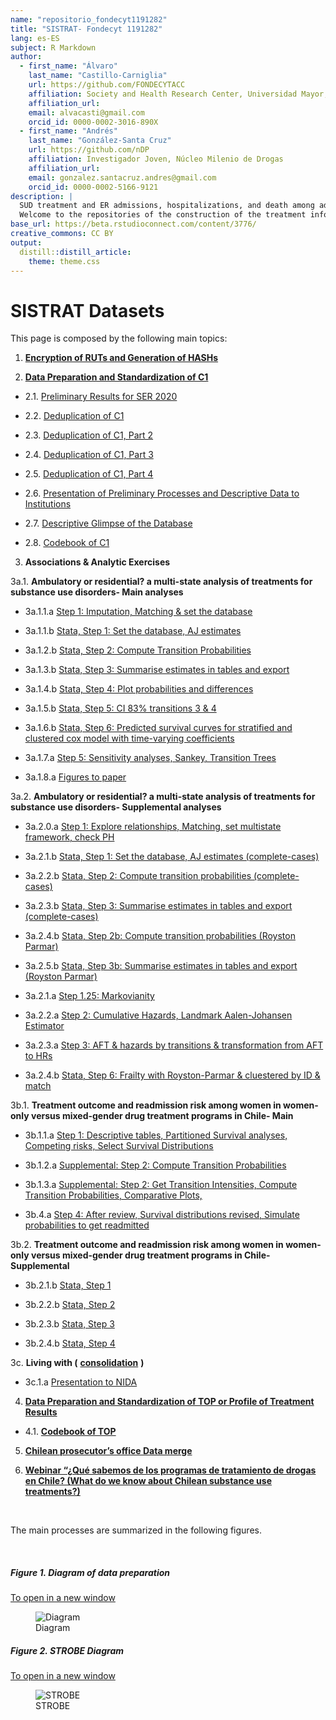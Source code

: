 ```yaml
---
name: "repositorio_fondecyt1191282"
title: "SISTRAT- Fondecyt 1191282"
lang: es-ES
subject: R Markdown
author:
  - first_name: "Álvaro"
    last_name: "Castillo-Carniglia"
    url: https://github.com/FONDECYTACC
    affiliation: Society and Health Research Center, Universidad Mayor,Santiago, Chile; Department of Epidemiology, Columbia University Mailman School of Public Health, New York, United States; Department of Population Health and Center for Opioid Epidemiology and Policy, New York University Grossman School of Medicine, New York, United States
    affiliation_url: 
    email: alvacasti@gmail.com
    orcid_id: 0000-0002-3016-890X
  - first_name: "Andrés"
    last_name: "González-Santa Cruz"
    url: https://github.com/nDP
    affiliation: Investigador Joven, Núcleo Milenio de Drogas
    affiliation_url: 
    email: gonzalez.santacruz.andres@gmail.com
    orcid_id: 0000-0002-5166-9121
description: |
  SUD treatment and ER admissions, hospitalizations, and death among adult patients in Chile <br>
  Welcome to the repositories of the construction of the treatment information system (SISTRAT) datasets. On this repository you can find the different processes and actions taken to standardize and prepare the data for the analysis of the investigators of the project.
base_url: https://beta.rstudioconnect.com/content/3776/
creative_commons: CC BY
output: 
  distill::distill_article:
    theme: theme.css
---
```


# SISTRAT Datasets

This page is composed by the following main topics:

1.  [**Encryption of RUTs and Generation of HASHs**](Encript.html)

2.  [**Data Preparation and Standardization of C1**](Data_prep_C1)

-   2.1. [Preliminary Results for SER 2020](SER_Stata.html)

-   2.2. [Deduplication of C1](Duplicates)

-   2.3. [Deduplication of C1, Part 2](Duplicates2)

-   2.4. [Deduplication of C1, Part 3](Duplicates3)

-   2.5. [Deduplication of C1, Part 4](Duplicates4)

-   2.6. [Presentation of Preliminary Processes and Descriptive Data to Institutions](Presentación_jun_2020)

-   2.7. [Descriptive Glimpse of the Database](Desc)

-   2.8. [Codebook of C1](codebook)

3.  **Associations & Analytic Exercises**

3a.1. **Ambulatory or residential? a multi-state analysis of treatments for substance use disorders- Main analyses**

-   3a.1.1.a [Step 1: Imputation, Matching & set the database](Matching_Process1_APR_22)

-   3a.1.1.b [Stata, Step 1: Set the database, AJ estimates](Matching_Process0_stata_OCT_22)

-   3a.1.2.b [Stata, Step 2: Compute Transition Probabilities](Matching_Process1_stata_OCT_22)

-   3a.1.3.b [Stata, Step 3: Summarise estimates in tables and export](Matching_Process2_stata_OCT_22)

-   3a.1.4.b [Stata, Step 4: Plot probabilities and differences](Matching_Process3_stata_OCT_22)

-   3a.1.5.b [Stata, Step 5: CI 83% transitions 3 & 4](Matching_Process4_stata_APR_22)

-   3a.1.6.b [Stata, Step 6: Predicted survival curves for stratified and clustered cox model with time-varying coefficients](Matching_Process5_stata_APR_22)

-   3a.1.7.a [Step 5: Sensitivity analyses, Sankey, Transition Trees](Matching_Process5_SEP_22)

-   3a.1.8.a [Figures to paper](Figures_stata_OCT_22)

3a.2. **Ambulatory or residential? a multi-state analysis of treatments for substance use disorders- Supplemental analyses**

-   3a.2.0.a [Step 1: Explore relationships, Matching, set multistate framework, check PH](Matching_Process1_APR_22)

-   3a.2.1.b [Stata, Step 1: Set the database, AJ estimates (complete-cases)](Matching_Process0_stata_OCT_22_cc)

-   3a.2.2.b [Stata, Step 2: Compute transition probabilities (complete-cases)](Matching_Process1_stata_OCT_22_cc)

-   3a.2.3.b [Stata, Step 3: Summarise estimates in tables and export (complete-cases)](Matching_Process2_stata_OCT_22_cc)

-   3a.2.4.b [Stata, Step 2b: Compute transition probabilities (Royston Parmar)](Matching_Process1b_stata_OCT_22)

-   3a.2.5.b [Stata, Step 3b: Summarise estimates in tables and export (Royston Parmar)](Matching_Process2b_stata_OCT_22)

-   3a.2.1.a [Step 1.25: Markovianity](Matching_Process1_25_NOV_22)

-   3a.2.2.a [Step 2: Cumulative Hazards, Landmark Aalen-Johansen Estimator](Matching_Process2_SEP_22)

-   3a.2.3.a [Step 3: AFT & hazards by transitions & transformation from AFT to HRs](Matching_Process3_SEP_22)

-   3a.2.4.b [Stata, Step 6: Frailty with Royston-Parmar & cluestered by ID & match](Matching_Process6_stata_APR_22)

3b.1. **Treatment outcome and readmission risk among women in women-only versus mixed-gender drug treatment programs in Chile- Main**

-   3b.1.1.a [Step 1: Descriptive tables, Partitioned Survival analyses, Competing risks, Select Survival Distributions](Proyecto_carla3)

-   3b.1.2.a [Supplemental: Step 2: Compute Transition Probabilities](Proyecto_carla32)

-   3b.1.3.a [Supplemental: Step 2: Get Transition Intensities, Compute Transition Probabilities, Comparative Plots,](Proyecto_carla33)

-   3b.4.a [Step 4: After review, Survival distributions revised, Simulate probabilities to get readmitted](Proyecto_carla34)

3b.2. **Treatment outcome and readmission risk among women in women-only versus mixed-gender drug treatment programs in Chile- Supplemental**

-   3b.2.1.b [Stata, Step 1](Proyecto_carla1_stata_JUN_21)

-   3b.2.2.b [Stata, Step 2](Proyecto_carla2_stata_JUN_21)

-   3b.2.3.b [Stata, Step 3](Proyecto_carla3_stata_JUN_21)

-   3b.2.4.b [Stata, Step 4](Proyecto_carla4_stata_JUN_21)

3c. **Living with (** [**consolidation**](analisis_joel2) **)**

-   3c.1.a [Presentation to NIDA](pres_apr_23_joel)

4.  [**Data Preparation and Standardization of TOP or Profile of Treatment Results**](Data_prep_TOP)

-   4.1. [**Codebook of TOP**](codebook_TOP)

5.  [**Chilean prosecutor's office Data merge**](Fiscalia_merge)

6.  [**Webinar "¿Qué sabemos de los programas de tratamiento de drogas en Chile? (What do we know about Chilean substance use treatments?)**](https://youtu.be/xuROIbzEw5I)

<br>

The main processes are summarized in the following figures.

<br>

##### Figure 1. Diagram of data preparation

<a href="https://fondecytacc.github.io/SUD_health_Chile.github.io/Figures/RUT_Administraci%C3%B3n.svg" target="_blank">To open in a new window</a>

![Diagram](Figures/RUT_Administraci%C3%B3n.svg)

##### Figure 2. STROBE Diagram

<a href="https://fondecytacc.github.io/SUD_health_Chile.github.io/Figures/Diagram_STROBE.svg" target="_blank">To open in a new window</a>

![STROBE](Figures/Diagram_STROBE.svg)
